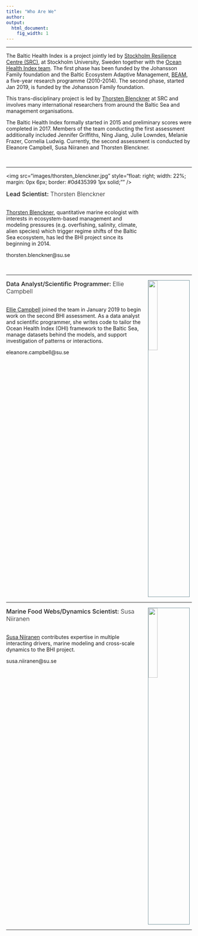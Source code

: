 ```yaml
---
title: "Who Are We"
author:  
output:
  html_document:
    fig_width: 1
---
```


---

The Baltic Health Index is a project jointly led by [Stockholm Resilience Centre (SRC)](https://www.stockholmresilience.org/), at Stockholm University, Sweden together with the [Ocean Health Index team](http://ohi-science.org/about/). The first phase has been funded by the Johansson Family foundation and the Baltic Ecosystem Adaptive Management, [BEAM](https://www.su.se/ostersjocentrum/english/beam), a five-year research programme (2010-2014). The second phase, started Jan 2019, is funded by the Johansson Family foundation. 

This trans-disciplinary project is led by [Thorsten Blenckner](https://www.stockholmresilience.org/contact-us/staff/2008-06-16-blenckner.html) at SRC and involves many international researchers from around the Baltic Sea and management organisations.

The Baltic Health Index formally started in 2015 and preliminary scores were completed in 2017. Members of the team conducting the first assessment additionally included Jennifer Griffiths, Ning Jiang, Julie Lowndes, Melanie Frazer, Cornelia Ludwig.  Currently, the second assessment is conducted by Eleanore Campbell, Susa Niiranen and Thorsten Blenckner.

<br>

---

<!-- ### **Lead Scientist**: Thorsten Blenckner -->

<img src="images/thorsten_blenckner.jpg" style="float: right; width: 22%; margin: 0px 6px; border: #0d435399 1px solid;"" />
<div style="width: 74%;">
<p>
<h3 style="font-weight: 500; display: inline;"> Lead Scientist: </h3> 
<h3 style="font-weight: 300; display: inline;"> Thorsten Blenckner </h3>
<br>
[Thorsten Blenckner](https://www.stockholmresilience.org/contact-us/staff/2008-06-16-blenckner.html), quantitative marine ecologist with interests in ecosystem-based management and modeling pressures (e.g. overfishing, salinity, climate, alien species) which trigger regime shifts of the Baltic Sea ecosystem, has led the BHI project since its beginning in 2014.

thorsten.blenckner@su.se
</p>

<br>

</div>

<div style="clear:both;"></div>

---

<!-- ### **Data Analyst/Scientific Programmer**: Ellie Campbell -->


<img src="images/eleanore_campbell.jpg" style="float: right; width: 22%; margin: 0px 6px; border: #0d435399 1px solid;" />
<div style="width: 74%;">
<p>
<h3 style="font-weight: 500; display: inline;"> Data Analyst/Scientific Programmer: </h3> 
<h3 style="font-weight: 300; display: inline;"> Ellie Campbell </h3>
<br>
[Ellie Campbell](https://www.stockholmresilience.org/contact-us/staff/2019-09-03-campbell.html) joined the team in January 2019 to begin work on the second BHI assessment. As a data analyst and scientific programmer, she writes code to tailor the Ocean Health Index (OHI) framework to the Baltic Sea, manage datasets behind the models, and support investigation of patterns or interactions.

eleanore.campbell@su.se
</p>

<br>

</div>

<div style="clear:both;"></div>

---

<!-- ### **Marine Food Webs/Dynamics Scientist**: Susa Niiranen -->

<img src="images/niiranen_susa.jpg" style="float: right; width: 22%; margin: 0px 6px; border: #0d435399 1px solid;" />
<div style="width: 74%;">
<p>
<h3 style="font-weight: 500; display: inline;"> Marine Food Webs/Dynamics Scientist: </h3> 
<h3 style="font-weight: 300; display: inline;"> Susa Niiranen </h3>
<br>
[Susa Niiranen](https://www.stockholmresilience.org/contact-us/staff/2010-02-02-niiranen.html) contributes expertise in multiple interacting drivers, marine modeling and cross-scale dynamics to the BHI project.

susa.niiranen@su.se
</p>

<br>

</div>

<div style="clear:both;"></div>

---
